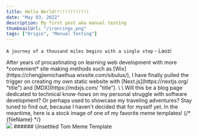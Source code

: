 ```yaml
---
title: Hello World!!!!!!!!!!!!!
date: "May 03, 2022"
description: My first post aka manual testing
thumbnailUrl: "/ironrings.png"
tags: ["Origin", "Manual Testing"]
---
```





`A journey of a thousand miles begins with a single step` - Laozi

<div>
    After years of procastinating on learning web development with more *convenient*
  site making methods such as
  [Wix](https://chengjiemichaelhua.wixsite.com/sibulus/), I have finally pulled
  the trigger on creating my own static website with
  [Next.js](https://nextjs.org/ "title") and [MDX](https://mdxjs.com/ "title").
  \
  \
    Will this be a blog page dedicated to technical know-hows on my personal
  struggle with software development? Or perhaps used to showcase my traveling
  adventures? Stay tuned to find out, because I haven't decided that for myself
  yet. In the meantime, here is a stock image of one of my favorite meme
  templates! 
  {/* {fileName} */}

<div>
  <Image
    src={"/unsettledTomTemplate.jpg"}
  />
  ###### Unsettled Tom Meme Template
</div>

</div>
